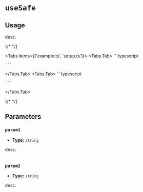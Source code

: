 
# `useSafe`

## Usage

desc.

{/* <!-- vale off --> */}

<Tabs items={['example.ts', 'setup.ts']}>
  <Tabs.Tab>
    ```typescript

    ```

  </Tabs.Tab>
  <Tabs.Tab>
    ```typescript

    ```

  </Tabs.Tab>
</Tabs>

{/* <!-- vale on --> */}

## Parameters

### `param1`

- **Type:** `string`

desc.

```typescript focus=2

```

### `param2`

- **Type:** `string`

desc.

```typescript focus=4

```
